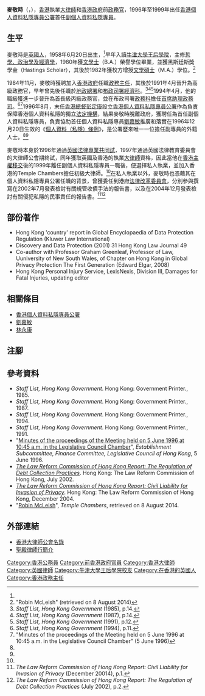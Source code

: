 {{Otheruses|麥敬時|subject=香港大律師麥敬時|other=同名的香港醫務衛生總監}}
{{Infobox Person
| name = <small>麥敬時<br />Robin McLeish</small>
| image = 
|image_size= 
| caption = 
| birth_date ={{birth date and age|1958|6|20}}
| birth_place =
| death_date = 
| death_place=
| occupation = [[大律師|大律師]]、[[政務官|政務官]]
| nationality = 
| salary = 
| networth = 
| spouse =
| website =
| footnotes = 
}}
'''麥敬時'''（{{lang-en|'''Robin McLeish'''}}，{{bd|1958年|6月20日|||McLeish, Robin}}），[[香港|香港]]執業[[大律師|大律師]]和[[香港政府|香港政府]]前[[政務官|政務官]]，1996年至1999年出任[[香港個人資料私隱專員公署|香港個人資料私隱專員公署]]首任[[香港個人資料私隱專員公署|副個人資料私隱專員]]。

== 生平 ==
麥敬時是[[英國人|英國人]]，1958年6月20日出生，<ref name=bio/>早年入讀[[牛津大學|牛津大學]][[牛津大學王后學院|王后學院]]，主修[[哲學、政治學及經濟學|哲學、政治學及經濟學]]，1980年獲[[文學士|文學士]]（B.A.）榮譽學位畢業，並獲黑斯廷斯獎學金（Hastings Scholar），其後於1982年獲校方增授[[文學碩士|文學碩士]]（M.A.）學位。<ref name="cv">"Robin McLeish" (retrieved on 8 August 2014)</ref>

1984年11月，麥敬時獲聘加入[[香港政府|香港政府]]任職[[政務主任|政務主任]]，其後於1991年4月晉升為高級政務官，早年曾先後任職於[[地政總署|地政總署]]和[[香港政府總部|布政司署]][[經濟科|經濟科]]。<ref name="bio">''Staff List, Hong Kong Government'' (1985), p.14.</ref><ref>''Staff List, Hong Kong Government'' (1987), p.14.</ref><ref>''Staff List, Hong Kong Government'' (1991), p.12.</ref>1994年4月，他的職級獲進一步晉升為首長級丙級政務官，並在布政司署[[民政事務局|政務科]]擔任[[民政事務局局長|首席助理政務司]]。<ref>''Staff List, Hong Kong Government'' (1994), p.11.</ref><ref>"Minutes of the proceedings of the Meeting held on 5 June 1996 at 10:45 a.m. in the Legislative Council Chamber" (5 June 1996)</ref>1996年8月，末任[[香港總督|香港總督]][[彭定康|彭定康]]設立[[香港個人資料私隱專員公署|香港個人資料私隱專員公署]]作為負責保障香港個人資料私隱的獨立[[法定機構|法定機構]]，結果麥敬時脫離政府，獲聘任為首任副個人資料私隱專員，負責協助首任個人資料私隱專員[[劉嘉敏|劉嘉敏]]推廣和落實在1996年12月20日生效的《[[個人資料（私隱）條例|個人資料（私隱）條例]]》，是公署歷來唯一一位擔任副專員的外籍人士。<ref name=a/><ref name=b/>

麥敬時本身於1996年通過[[英國法律專業共同試|英國法律專業共同試]]，1997年通過英國法律教育委員會的大律師公會期終試，同年獲取英國及香港的執業[[大律師|大律師]]資格，因此當他在[[香港主權移交|香港主權移交]]後的1999年離任副個人資料私隱專員一職後，便選擇私人執業，並加入香港的Temple Chambers擔任初級大律師。<ref name=cv/>在私人執業以外，麥敬時也憑藉其在個人資料私隱專員公署任職的背景，曾獲委任到港府[[法律改革委員會|法律改革委員會]]，分別參與撰寫在2002年7月發表檢討有關規管收債手法的報告書，以及在2004年12月發表檢討有關侵犯私隱的民事責任的報告書。<ref name="a">''The Law Reform Commission of Hong Kong Report: Civil Liability for Invasion of Privacy'' (December 20014), p.1.</ref><ref name="b">''The Law Reform Commission of Hong Kong Report: The Regulation of Debt Collection Practices'' (July 2002), p.2.</ref>

== 部份著作 ==
* Hong Kong 'country' report in Global Encyclopaedia of Data Protection Regulation (Kluwer Law International)
* Discovery and Data Protection (2001) 31 Hong Kong Law Journal 49
* Co-author with Professor Graham Greenleaf, Professor of Law, Uuniversity of New South Wales, of Chapter on Hong Kong in Global Privacy Protection The First Generation (Edward Elgar, 2008)
* Hong Kong Personal Injury Service, LexisNexis, Division III, Damages for Fatal Injuries, updating editor 

== 相關條目 ==
* [[香港個人資料私隱專員公署|香港個人資料私隱專員公署]]
* [[劉嘉敏|劉嘉敏]]
* [[林永康|林永康]]

== 注腳 ==
{{reflist|2}}

== 參考資料 ==
{{ReflistH}}
* ''Staff List, Hong Kong Government''. Hong Kong: Government Printer., 1985.
* ''Staff List, Hong Kong Government''. Hong Kong: Government Printer., 1987. 
* ''Staff List, Hong Kong Government''. Hong Kong: Government Printer., 1994. 
* ''Staff List, Hong Kong Government''. Hong Kong: Government Printer., 1991. 
* "[http://www.legco.gov.hk/yr95-96/english/fc/esc/minutes/esmn0506.htm Minutes of the proceedings of the Meeting held on 5 June 1996 at 10:45 a.m. in the Legislative Council Chamber]{{Wayback|url=http://www.legco.gov.hk/yr95-96/english/fc/esc/minutes/esmn0506.htm |date=20140810052733 }}", ''Establishment Subcommittee, Finance Committee, Legislative Council of Hong Kong'', 5 June 1996. 
* ''[http://www.hkreform.gov.hk/en/docs/rdebt-e.pdf The Law Reform Commission of Hong Kong Report: The Regulation of Debt Collection Practices]{{Wayback|url=http://www.hkreform.gov.hk/en/docs/rdebt-e.pdf |date=20180612210916 }}''. Hong Kong: The Law Reform Commission of Hong Kong, July 2002. 
* ''[http://www.hkreform.gov.hk/en/docs/rprivacy-e.pdf The Law Reform Commission of Hong Kong Report: Civil Liability for Invasion of Privacy]{{Wayback|url=http://www.hkreform.gov.hk/en/docs/rprivacy-e.pdf |date=20150924030658 }}''. Hong Kong: The Law Reform Commission of Hong Kong, December 2004. 
* "[https://web.archive.org/web/20140809073020/http://www.templechambers.com/zh-tw/members/robin-mcleish?f=members Robin McLeish]", ''Temple Chambers'', retrieved on 8 August 2014. 
{{ReflistF}}

== 外部連結 ==
* [https://web.archive.org/web/20140809062655/http://barlist.hkba.org/hkba/BarList/291.htm 香港大律師公會名錄]
* [https://web.archive.org/web/20140809073020/http://www.templechambers.com/zh-tw/members/robin-mcleish?f=members 聖殿律師行簡介]

{{s-start}}
{{S-off}}
{{s-before|新設}}
{{s-title|[[香港個人資料私隱專員公署|副個人資料私隱專員]]|1996年–1999年}}
{{s-after|[[林永康|林永康]]}}
{{end box}}

{{DEFAULTSORT:McLeish, Robin}}
[[Category:香港公務員|Category:香港公務員]]
[[Category:前香港政府官員|Category:前香港政府官員]]
[[Category:香港大律師|Category:香港大律師]]
[[Category:英國律師|Category:英國律師]]
[[Category:牛津大學王后學院校友|Category:牛津大學王后學院校友]]
[[Category:在香港的英國人|Category:在香港的英國人]]
[[Category:香港政務主任|Category:香港政務主任]]